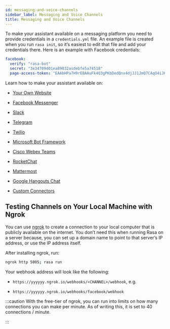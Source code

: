 ```yaml
---
id: messaging-and-voice-channels
sidebar_label: Messaging and Voice Channels
title: Messaging and Voice Channels
---
```


To make your assistant available on a messaging platform you need to provide credentials
in a `credentials.yml` file.
An example file is created when you run `rasa init`, so it’s easiest to edit that file
and add your credentials there. Here is an example with Facebook credentials:

```yaml
facebook:
  verify: "rasa-bot"
  secret: "3e34709d01ea89032asdebfe5a74518"
  page-access-token: "EAAbHPa7H9rEBAAuFk4Q3gPKbDedQnx4djJJ1JmQ7CAqO4iJKrQcNT0wtD"
```

Learn how to make your assistant available on:

* [Your Own Website](./connectors/your-own-website)

* [Facebook Messenger](./connectors/facebook-messenger)

* [Slack](./connectors/slack)

* [Telegram](./connectors/telegram)

* [Twilio](./connectors/twilio)

* [Microsoft Bot Framework](./connectors/microsoft-bot-framework)

* [Cisco Webex Teams](./connectors/cisco-webex-teams)

* [RocketChat](./connectors/rocketchat)

* [Mattermost](./connectors/mattermost)

* [Google Hangouts Chat](./connectors/hangouts)

* [Custom Connectors](./connectors/custom-connectors)


<a aria-hidden="true" tabIndex="-1" className="anchor enhancedAnchor" id="using-ngrok"></a>

## Testing Channels on Your Local Machine with Ngrok

You can use [ngrok](https://ngrok.com/) to create a connection to your local
computer that is publicly available on the internet.
You don’t need this when running Rasa on a server because, you can set up a domain
name to point to that server’s IP address, or use the IP address itself.

After installing ngrok, run:

```bash
ngrok http 5005; rasa run
```

Your webhook address will look like the following:

* `https://yyyyyy.ngrok.io/webhooks/<CHANNEL>/webhook`, e.g.

* `https://yyyyyy.ngrok.io/webhooks/facebook/webhook`

:::caution
With the free-tier of ngrok, you can run into limits on how many connections you can make per minute.
As of writing this, it is set to 40 connections / minute.

:::
